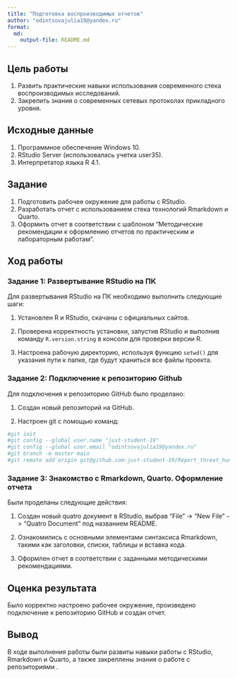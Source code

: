 ```yaml
---
title: "Подготовка воспроизводимых отчетов"
author: "odintsovajulia19@yandex.ru"
format: 
  md:
    output-file: README.md
---
```


## Цель работы 

1. Развить практические навыки использования современного стека воспроизводимых исследований.
2. Закрепить знания о современных сетевых протоколах прикладного уровня.

## Исходные данные 

1. Программное обеспечение Windows 10.
2. RStudio Server (использовалась учетка user35).
3. Интерпретатор языка R 4.1.

## Задание

1. Подготовить рабочее окружение для работы с RStudio.
2. Разработать отчет с использованием стека технологий Rmarkdown и Quarto.
3. Оформить отчет в соответствии с шаблоном "Методические рекомендации к оформлению отчетов по практическим и лабораторным работам".

## Ход работы

### Задание 1: Развертывание RStudio на ПК

Для развертывания RStudio на ПК необходимо выполнить следующие шаги:

1. Установлен R и RStudio, скачаны с официальных сайтов.

2. Проверена корректность установки, запустив RStudio и выполнив команду `R.version.string` в консоли для проверки версии R.

3. Настроена рабочую директорию, используя функцию `setwd()` для указания пути к папке, где будут храниться все файлы проекта.

### Задание 2: Подключение к репозиторию Github

Для подключения к репозиторию GitHub было проделано:

1. Создан новый репозиторий на GitHub.

2. Настроен git с помощью команд:

```r
#git init
#git config --global user.name "just-student-19"
#git config --global user.email "odintsovajulia19@yandex.ru"
#git branch -m master main
#git remote add origin git@github.com:just-student-19/Report_threat_hunt.git
```


### Задание 3: Знакомство с Rmarkdown, Quarto. Оформление отчета

Были проделаны следующие действия:

1. Создан новый quatro документ в RStudio, выбрав "File" -> "New File" -> "Quatro Document" под названием README.

2. Ознакомились с основными элементами синтаксиса Rmarkdown, такими как заголовки, списки, таблицы и вставка кода.

3. Оформлен отчет в соответствии с заданными методическими рекомендациями.

## Оценка результата

Было корректно настроено рабочее окружение, произведено подключение к репозиторию GitHub и создан отчет.

## Вывод 

В ходе выполнения работы были развиты навыки работы с RStudio, Rmarkdown и Quarto, а также закреплены знания о работе с репозиториями .